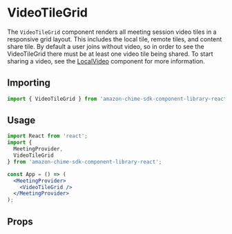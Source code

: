 
<Meta title="SDK Components/VideoTileGrid" />

# VideoTileGrid

The `VideoTileGrid` component renders all meeting session video tiles in a responsive grid layout. This includes the local tile, remote tiles, and content share tile. By default a user joins without video, so in order to see the VideoTileGrid there must be at least one video tile being shared. To start sharing a video, see the [LocalVideo](?path=/docs/sdk-components-localvideo--page) component for more information.

## Importing

```javascript
import { VideoTileGrid } from 'amazon-chime-sdk-component-library-react';
```

## Usage

```jsx
import React from 'react';
import {
  MeetingProvider,
  VideoTileGrid
} from 'amazon-chime-sdk-component-library-react';

const App = () => (
  <MeetingProvider>
    <VideoTileGrid />
  </MeetingProvider>
);
```

## Props

<Props of={VideoTileGrid} />
